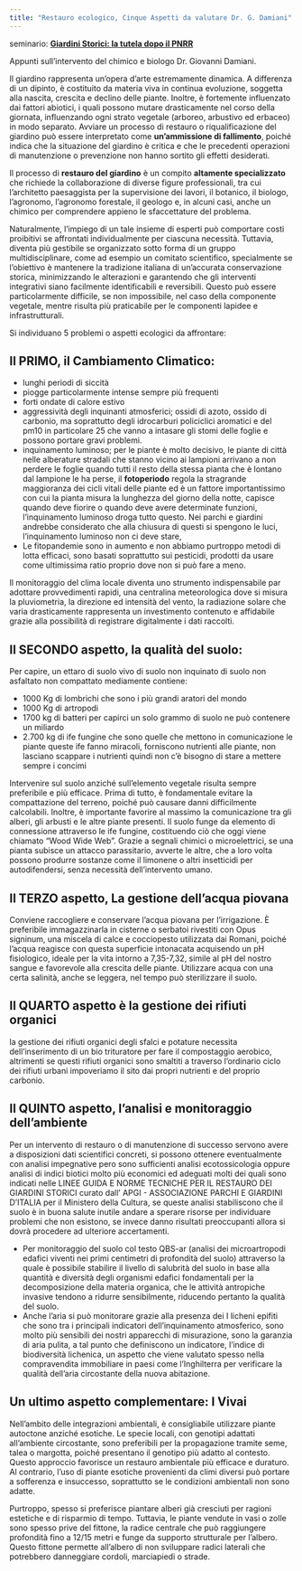 ```yaml
---
title: "Restauro ecologico, Cinque Aspetti da valutare Dr. G. Damiani"
---
```


seminario: [**Giardini Storici: la tutela dopo il PNRR**](https://youtu.be/ReOItFqYm38?t=3957)



Appunti sull’intervento del chimico e biologo Dr. Giovanni Damiani.

Il giardino rappresenta un'opera d'arte estremamente dinamica. A differenza di un dipinto, è costituito da materia viva in continua evoluzione, soggetta alla nascita, crescita e declino delle piante. Inoltre, è fortemente influenzato dai fattori abiotici, i quali possono mutare drasticamente nel corso della giornata, influenzando ogni strato vegetale (arboreo, arbustivo ed erbaceo) in modo separato. Avviare un processo di restauro o riqualificazione del giardino può essere interpretato come **un'ammissione di fallimento**, poiché indica che la situazione del giardino è critica e che le precedenti operazioni di manutenzione o prevenzione non hanno sortito gli effetti desiderati.

Il processo di **restauro del giardino** è un compito **altamente specializzato** che richiede la collaborazione di diverse figure professionali, tra cui l'architetto paesaggista per la supervisione dei lavori, il botanico, il biologo, l'agronomo, l'agronomo forestale, il geologo e, in alcuni casi, anche un chimico per comprendere appieno le sfaccettature del problema.

Naturalmente, l'impiego di un tale insieme di esperti può comportare costi proibitivi se affrontati individualmente per ciascuna necessità. Tuttavia, diventa più gestibile se organizzato sotto forma di un gruppo multidisciplinare, come ad esempio un comitato scientifico, specialmente se l'obiettivo è mantenere la tradizione italiana di un'accurata conservazione storica, minimizzando le alterazioni e garantendo che gli interventi integrativi siano facilmente identificabili e reversibili. Questo può essere particolarmente difficile, se non impossibile, nel caso della componente vegetale, mentre risulta più praticabile per le componenti lapidee e infrastrutturali.

Si individuano 5 problemi o aspetti ecologici da affrontare:

## Il **PRIMO**, il Cambiamento Climatico:

- lunghi periodi di siccità
- piogge particolarmente intense sempre più frequenti
- forti ondate di calore estivo
- aggressività degli inquinanti atmosferici; ossidi di azoto, ossido di carbonio, ma soprattutto degli idrocarburi policiclici aromatici e del pm10 in particolare 25 che vanno a intasare gli stomi delle foglie e possono portare gravi problemi.
- inquinamento luminoso; per le piante è molto decisivo, le piante di città nelle alberature stradali che stanno vicino ai lampioni arrivano a non perdere le foglie quando tutti il resto della stessa pianta che è lontano dal lampione le ha perse, il **fotoperiodo** regola la stragrande maggioranza dei cicli vitali delle piante ed è un fattore importantissimo con cui la pianta misura la lunghezza del giorno della notte, capisce quando deve fiorire o quando deve avere determinate funzioni, l'inquinamento luminoso droga tutto questo. Nei parchi e giardini andrebbe considerato che alla chiusura di questi si spengono le luci, l'inquinamento luminoso non ci deve stare,
- Le fitopandemie sono in aumento e non abbiamo purtroppo metodi di lotta efficaci, sono basati soprattutto sui pesticidi, prodotti da usare come ultimissima ratio proprio dove non si può fare a meno.

Il monitoraggio del clima locale diventa uno strumento indispensabile par adottare provvedimenti rapidi, una centralina meteorologica dove si misura la pluviometria, la direzione ed intensità del vento, la radiazione solare che varia drasticamente rappresenta un investimento contenuto e affidabile grazie alla possibilità di registrare digitalmente i dati raccolti.

## Il **SECONDO** aspetto, la qualità del suolo:

Per capire, un ettaro di suolo vivo di suolo non inquinato di suolo non asfaltato non compattato mediamente contiene:

- 1000 Kg di lombrichi che sono i più grandi aratori del mondo
- 1000 Kg di artropodi
- 1700 kg di batteri per capirci un solo grammo di suolo ne può contenere un miliardo
- 2.700 kg di ife fungine che sono quelle che mettono in comunicazione le piante queste ife fanno miracoli, forniscono nutrienti alle piante, non lasciano scappare i nutrienti quindi non c'è bisogno di stare a mettere sempre i concimi

Intervenire sul suolo anziché sull'elemento vegetale risulta sempre preferibile e più efficace. Prima di tutto, è fondamentale evitare la compattazione del terreno, poiché può causare danni difficilmente calcolabili. Inoltre, è importante favorire al massimo la comunicazione tra gli alberi, gli arbusti e le altre piante presenti. Il suolo funge da elemento di connessione attraverso le ife fungine, costituendo ciò che oggi viene chiamato "Wood Wide Web". Grazie a segnali chimici o microelettrici, se una pianta subisce un attacco parassitario, avverte le altre, che a loro volta possono produrre sostanze come il limonene o altri insetticidi per autodifendersi, senza necessità dell'intervento umano.

## Il **TERZO** aspetto, La gestione dell'acqua piovana

Conviene raccogliere e conservare l'acqua piovana per l'irrigazione. È preferibile immagazzinarla in cisterne o serbatoi rivestiti con Opus signinum, una miscela di calce e cocciopesto utilizzata dai Romani, poiché l'acqua reagisce con questa superficie intonacata acquisendo un pH fisiologico, ideale per la vita intorno a 7,35-7,32, simile al pH del nostro sangue e favorevole alla crescita delle piante. Utilizzare acqua con una certa salinità, anche se leggera, nel tempo può sterilizzare il suolo.

## Il **QUARTO** aspetto è la gestione dei rifiuti organici

 la gestione dei rifiuti organici degli sfalci e potature necessita dell’inserimento di un bio trituratore per fare il compostaggio aerobico, altrimenti se questi rifiuti organici sono smaltiti a traverso l’ordinario ciclo dei rifiuti urbani impoveriamo il sito dai propri nutrienti e del proprio carbonio.

## Il **QUINTO** aspetto, l’analisi e monitoraggio dell’ambiente

Per un intervento di restauro o di manutenzione di successo servono avere a disposizioni dati scientifici concreti, si possono ottenere eventualmente con analisi impegnative pero sono sufficienti analisi ecotossicologia oppure analisi di indici biotici molto più economici ed adeguati molti dei quali sono indicati nelle LINEE GUIDA E NORME TECNICHE PER IL RESTAURO DEI GIARDINI STORICI curato dall’ APGI - ASSOCIAZIONE PARCHI E GIARDINI D’ITALIA per il Ministero della Cultura, se queste analisi stabiliscono che il suolo è in buona salute inutile andare a sperare risorse per individuare problemi che non esistono, se invece danno risultati preoccupanti allora si dovrà procedere ad ulteriore accertamenti.

- Per monitoraggio del suolo col testo QBS-ar (analisi dei microartropodi edafici viventi nei primi centimetri di profondità del suolo) attraverso la quale è possibile stabilire il livello di salubrità del suolo in base alla quantità e diversità degli organismi edafici fondamentali per la decomposizione della materia organica, che le attività antropiche invasive tendono a ridurre sensibilmente, riducendo pertanto la qualità del suolo.
- Anche l’aria si può monitorare grazie alla presenza dei I licheni epifiti che sono tra i principali indicatori dell'inquinamento atmosferico, sono molto più sensibili dei nostri apparecchi di misurazione, sono la garanzia di aria pulita, a tal punto che definiscono un indicatore, l’indice di biodiversità lichenica, un aspetto che viene valutato spesso nella compravendita immobiliare in paesi come l’Inghilterra per verificare la qualità dell’aria circostante della nuova abitazione.

## Un ultimo aspetto complementare: I Vivai

Nell'ambito delle integrazioni ambientali, è consigliabile utilizzare piante autoctone anziché esotiche. Le specie locali, con genotipi adattati all'ambiente circostante, sono preferibili per la propagazione tramite seme, talea o margotta, poiché presentano il genotipo più adatto al contesto. Questo approccio favorisce un restauro ambientale più efficace e duraturo. Al contrario, l'uso di piante esotiche provenienti da climi diversi può portare a sofferenza e insuccesso, soprattutto se le condizioni ambientali non sono adatte.

Purtroppo, spesso si preferisce piantare alberi già cresciuti per ragioni estetiche e di risparmio di tempo. Tuttavia, le piante vendute in vasi o zolle sono spesso prive del fittone, la radice centrale che può raggiungere profondità fino a 12/15 metri e funge da supporto strutturale per l'albero. Questo fittone permette all'albero di non sviluppare radici laterali che potrebbero danneggiare cordoli, marciapiedi o strade.
